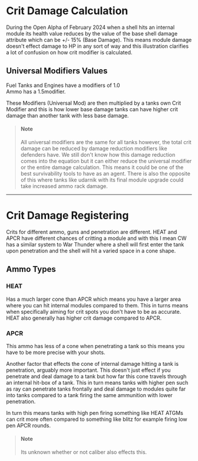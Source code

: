 
# Crit Damage Calculation  

During the Open Alpha of February 2024 when a shell hits an internal module its health value reduces by the value of the base shell damage attribute which can be +/- 15% (Base Damage). This means module damage doesn't effect damage to HP in any sort of way and this illustration clarifies a lot of confusion on how crit modifier is calculated.   

## Universal Modifiers Values
Fuel Tanks and Engines have a modifiers of 1.0   
Ammo has a 1.5modifier.   

These Modifiers (Universal Mod) are then multiplied by a tanks own Crit Modifier and this is how lower base damage tanks can have higher crit damage than another tank with less base damage.   

> #### Note
> All universal modifiers are the same for all tanks however, the total
> crit damage can be reduced by damage reduction modifiers like
> defenders have. We still don't know how this damage reduction comes
> into the equation but it can either reduce the universal modifier or
> the entire damage calculation. This means it could be one of the best
> survivability tools to have as an agent. There is also the opposite of
> this where tanks like udarnik with its final module upgrade could take
> increased ammo rack damage.

---  
# Crit Damage Registering  
Crits for different ammo, guns and penetration are different. HEAT and APCR have different chances of critting a module and with this I mean CW has a similar system to War Thunder where a shell will first enter the tank upon penetration and the shell will hit a varied space in a cone shape.

## Ammo Types
### HEAT
Has a much larger cone than APCR which means you have a larger area where you can hit internal modules compared to them. This in turns means when specifically aiming for crit spots you don't have to be as accurate. HEAT also generally has higher crit damage compared to APCR.  

### APCR
This ammo has less of a cone when penetrating a tank so this means you have to be more precise with your shots.

Another factor that effects the cone of internal damage hitting a tank is penetration, arguably more important. This doesn't just effect if you penetrate and deal damage to a tank but how far this cone travels through an internal hit-box of a tank. This in turn means tanks with higher pen such as ray can penetrate tanks frontally and deal damage to modules quite far into tanks compared to a tank firing the same ammunition with lower penetration.

In turn this means tanks with high pen firing something like HEAT ATGMs can crit more often compared to something like blitz for example firing low pen APCR rounds.  

> #### Note
> Its unknown whether or not caliber also effects this.